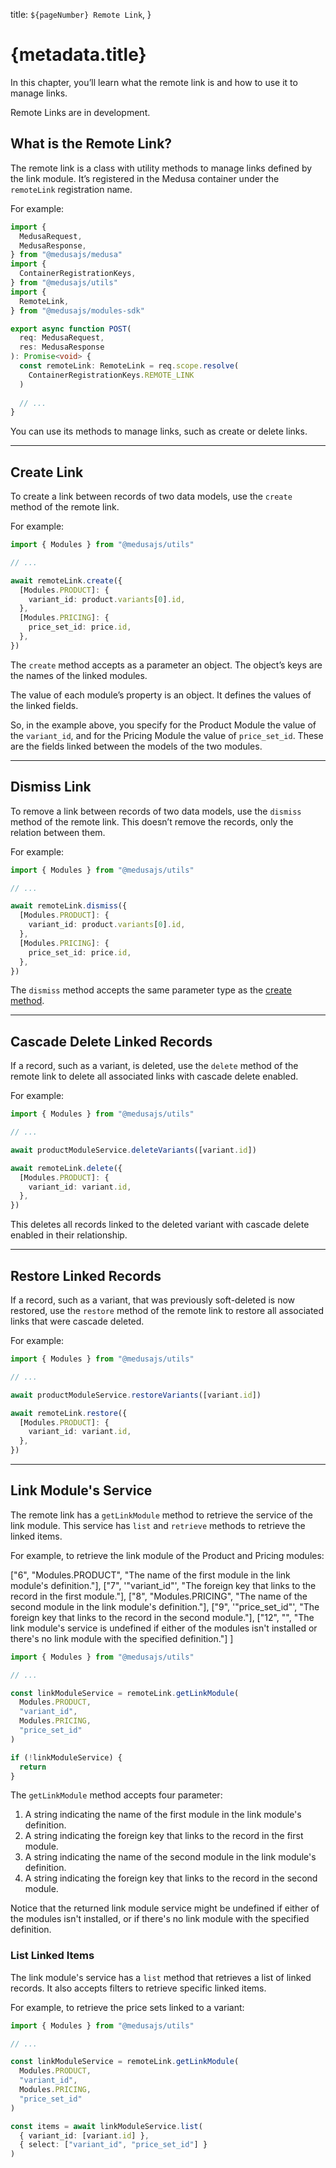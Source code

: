   title: `${pageNumber} Remote Link`,
}

# {metadata.title}

In this chapter, you’ll learn what the remote link is and how to use it to manage links.

<Note type="soon" title="In Development">

Remote Links are in development.

</Note>

## What is the Remote Link?

The remote link is a class with utility methods to manage links defined by the link module. It’s registered in the Medusa container under the `remoteLink` registration name.

For example:

```ts collapsibleLines="1-9" expandButtonLabel="Show Imports"
import { 
  MedusaRequest, 
  MedusaResponse,
} from "@medusajs/medusa"
import { 
  ContainerRegistrationKeys,
} from "@medusajs/utils"
import { 
  RemoteLink,
} from "@medusajs/modules-sdk"

export async function POST(
  req: MedusaRequest,
  res: MedusaResponse
): Promise<void> {
  const remoteLink: RemoteLink = req.scope.resolve(
    ContainerRegistrationKeys.REMOTE_LINK
  )
    
  // ...
}
```

You can use its methods to manage links, such as create or delete links.

---

## Create Link

To create a link between records of two data models, use the `create` method of the remote link.

For example:

```ts
import { Modules } from "@medusajs/utils"

// ...

await remoteLink.create({
  [Modules.PRODUCT]: {
    variant_id: product.variants[0].id,
  },
  [Modules.PRICING]: {
    price_set_id: price.id,
  },
})
```

The `create` method accepts as a parameter an object. The object’s keys are the names of the linked modules.

The value of each module’s property is an object. It defines the values of the linked fields.

So, in the example above, you specify for the Product Module the value of the `variant_id`, and for the Pricing Module the value of `price_set_id`. These are the fields linked between the models of the two modules.

---

## Dismiss Link

To remove a link between records of two data models, use the `dismiss` method of the remote link. This doesn’t remove the records, only the relation between them.

For example:

```ts
import { Modules } from "@medusajs/utils"

// ...

await remoteLink.dismiss({
  [Modules.PRODUCT]: {
    variant_id: product.variants[0].id,
  },
  [Modules.PRICING]: {
    price_set_id: price.id,
  },
})
```

The `dismiss` method accepts the same parameter type as the [create method](#create-link).

---

## Cascade Delete Linked Records

If a record, such as a variant, is deleted, use the `delete` method of the remote link to delete all associated links with cascade delete enabled. 

For example:

```ts
import { Modules } from "@medusajs/utils"

// ...

await productModuleService.deleteVariants([variant.id])

await remoteLink.delete({
  [Modules.PRODUCT]: {
    variant_id: variant.id,
  },
})
```

This deletes all records linked to the deleted variant with cascade delete enabled in their relationship.

---

## Restore Linked Records

If a record, such as a variant, that was previously soft-deleted is now restored, use the `restore` method of the remote link to restore all associated links that were cascade deleted.

For example:

```ts
import { Modules } from "@medusajs/utils"

// ...

await productModuleService.restoreVariants([variant.id])

await remoteLink.restore({
  [Modules.PRODUCT]: {
    variant_id: variant.id,
  },
})
```

---

## Link Module's Service

The remote link has a `getLinkModule` method to retrieve the service of the link module. This service has `list` and `retrieve` methods to retrieve the linked items.

For example, to retrieve the link module of the Product and Pricing modules:

  ["6", "Modules.PRODUCT", "The name of the first module in the link module's definition."],
  ["7", '"variant_id"', "The foreign key that links to the record in the first module."],
  ["8", "Modules.PRICING", "The name of the second module in the link module's definition."],
  ["9", '"price_set_id"', "The foreign key that links to the record in the second module."],
  ["12", "", "The link module's service is undefined if either of the modules isn't installed or there's no link module with the specified definition."]
]

```ts highlights={linkModuleServiceHighlights}
import { Modules } from "@medusajs/utils"

// ...

const linkModuleService = remoteLink.getLinkModule(
  Modules.PRODUCT,
  "variant_id",
  Modules.PRICING,
  "price_set_id"
)

if (!linkModuleService) {
  return
}
```

The `getLinkModule` method accepts four parameter:

1. A string indicating the name of the first module in the link module's definition.
2. A string indicating the foreign key that links to the record in the first module.
3. A string indicating the name of the second module in the link module's definition.
4. A string indicating the foreign key that links to the record in the second module.

Notice that the returned link module service might be undefined if either of the modules isn't installed, or if there's no link module with the specified definition.

### List Linked Items

The link module's service has a `list` method that retrieves a list of linked records. It also accepts filters to retrieve specific linked items.

For example, to retrieve the price sets linked to a variant:

```ts
import { Modules } from "@medusajs/utils"

// ...

const linkModuleService = remoteLink.getLinkModule(
  Modules.PRODUCT,
  "variant_id",
  Modules.PRICING,
  "price_set_id"
)

const items = await linkModuleService.list(
  { variant_id: [variant.id] },
  { select: ["variant_id", "price_set_id"] }
)
```

